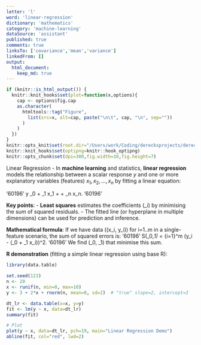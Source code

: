 ```yaml
---
letter: 'l'
word: 'linear-regression'
dictionary: 'mathematics'
category: 'machine-learning'
dataSource: 'assistant'
published: true
comments: true
linksTo: ['covariance','mean','variance']
linkedFrom: []
output:
  html_document:
    keep_md: true
---
```


```r
if (knitr::is_html_output()) {
  knitr::knit_hooks$set(plot=function(x,options){
    cap <- options$fig.cap
    as.character(
      htmltools::tag("Figure",
        list(src=x, alt=cap, paste("\n\t", cap, "\n", sep=""))
      )
    )
  })
}
knitr::opts_knit$set(root.dir="/Users/work/Coding/derecksprojects/derecksnotes.com-playground/derecksnotes.com/client/src/app/dictionaries/mathematics/definitions")
knitr::knit_hooks$set(optipng=knitr::hook_optipng)
knitr::opts_chunk$set(dpi=300,fig.width=10,fig.height=7)
```

<a id="linear-regression">Linear Regression</a> - In **machine learning** and statistics, **linear regression** models the relationship between a scalar response $y$ and one or more explanatory variables (features) $x_1, x_2, \dots, x_n$ by fitting a linear equation:

'60196'
y \approx \beta_0 + \beta_1 x_1 + \cdots + \beta_n x_n.
'60196'

**Key points**:
- **Least squares** estimates the coefficients \(\beta_i\) by minimising the sum of squared residuals.
- The fitted line (or hyperplane in multiple dimensions) can be used for prediction and inference.

**Mathematical formula**:
If we have data \((x_i, y_i)\) for i=1..m in a single-feature scenario, the sum of squared errors is:
'60196'
S(\beta_0,\beta_1) = \sum_{i=1}^m \bigl(y_i - (\beta_0 + \beta_1 x_i)\bigr)^2.
'60196'
We find \(\beta_0, \beta_1\) that minimise this sum.

**R demonstration** (fitting a simple linear regression using base R):

```r
library(data.table)

set.seed(123)
n <- 20
x <- runif(n, min=0, max=10)
y <- 3 + 2*x + rnorm(n, mean=0, sd=2)  # "true" slope=2, intercept=3

dt_lr <- data.table(x=x, y=y)
fit <- lm(y ~ x, data=dt_lr)
summary(fit)

# Plot
plot(y ~ x, data=dt_lr, pch=19, main="Linear Regression Demo")
abline(fit, col="red", lwd=2)
```
